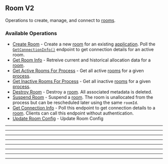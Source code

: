 
## Room V2
Operations to create, manage, and connect to [rooms](https://hathora.dev/docs/concepts/hathora\-entities\#room).

### Available Operations

* [Create Room](/typescript/room_v2/create_room) - Create a new [room](https://hathora.dev/docs/concepts/hathora-entities#room) for an existing [application](https://hathora.dev/docs/concepts/hathora-entities#application). Poll the [`GetConnectionInfo()`](https://hathora.dev/api#tag/RoomV2/operation/GetConnectionInfo) endpoint to get connection details for an active room.
* [Get Room Info](/typescript/room_v2/get_room_info) - Retreive current and historical allocation data for a [room](https://hathora.dev/docs/concepts/hathora-entities#room).
* [Get Active Rooms For Process](/typescript/room_v2/get_active_rooms_for_process) - Get all active [rooms](https://hathora.dev/docs/concepts/hathora-entities#room) for a given [process](https://hathora.dev/docs/concepts/hathora-entities#process).
* [Get Inactive Rooms For Process](/typescript/room_v2/get_inactive_rooms_for_process) - Get all inactive [rooms](https://hathora.dev/docs/concepts/hathora-entities#room) for a given [process](https://hathora.dev/docs/concepts/hathora-entities#process).
* [Destroy Room](/typescript/room_v2/destroy_room) - Destroy a [room](https://hathora.dev/docs/concepts/hathora-entities#room). All associated metadata is deleted.
* [Suspend Room](/typescript/room_v2/suspend_room) - Suspend a [room](https://hathora.dev/docs/concepts/hathora-entities#room). The room is unallocated from the process but can be rescheduled later using the same `roomId`.
* [Get Connection Info](/typescript/room_v2/get_connection_info) - Poll this endpoint to get connection details to a [room](https://hathora.dev/docs/concepts/hathora-entities#room). Clients can call this endpoint without authentication.
* [Update Room Config](/typescript/room_v2/update_room_config) - Update Room Config

---
<CreateRoom />

---
<GetRoomInfo />

---
<GetActiveRoomsForProcess />

---
<GetInactiveRoomsForProcess />

---
<DestroyRoom />

---
<SuspendRoom />

---
<GetConnectionInfo />

---
<UpdateRoomConfig />
